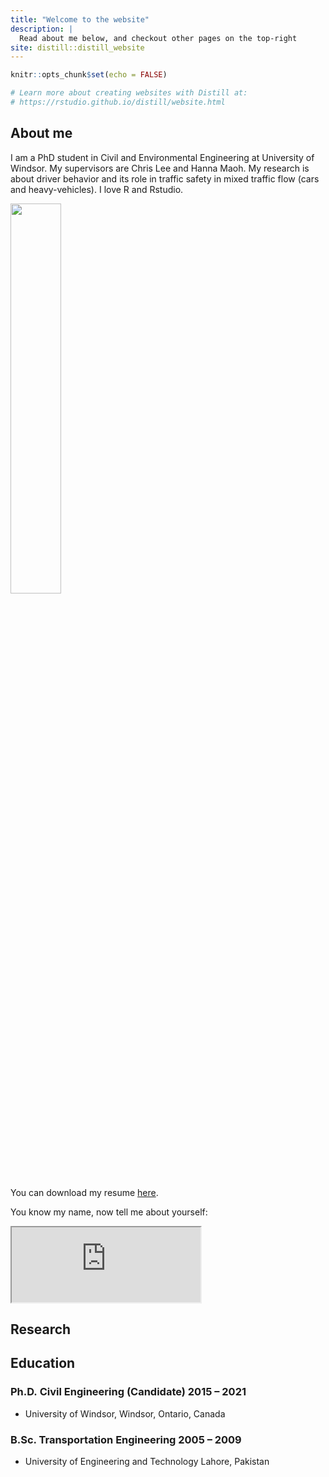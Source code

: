 ```yaml
---
title: "Welcome to the website"
description: |
  Read about me below, and checkout other pages on the top-right
site: distill::distill_website
---
```


```r
knitr::opts_chunk$set(echo = FALSE)

# Learn more about creating websites with Distill at:
# https://rstudio.github.io/distill/website.html

```

## About me  

I am a PhD student in Civil and Environmental Engineering at University of Windsor. My supervisors are Chris Lee and Hanna Maoh. My research is about driver behavior and its role in traffic safety in mixed traffic flow (cars and heavy-vehicles). I love R and Rstudio. 


![](umair2.png){width=40%}

You can download my resume [here](Umair_Durrani_Resume.pdf). 

You know my name, now tell me about yourself:  


<iframe src="https://umair.shinyapps.io/name_app/" style="width: 60%; height: 120px;"></iframe>


## Research


## Education

### Ph.D. Civil Engineering (Candidate)	2015 – 2021
-   University of Windsor, Windsor, Ontario, Canada	 

### B.Sc. Transportation Engineering	 2005 – 2009
-   University of Engineering and Technology Lahore, Pakistan

